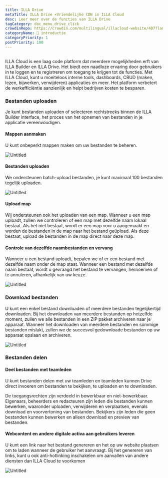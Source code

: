 ```yaml
---
title: ILLA Drive
metaTitle: ILLA Drive ×Vriendelijke CDN in ILLA Cloud
desc: Leer meer over de functies van ILLA Drive
tagCategory: doc_menu_drive_click
crowdinRepo: https://crowdin.com/multilingual/illacloud-website/407?languages=nl&filter=basic&value=0
categoryName: 👋 introductie
categoryPriority: 1
postPriority: 100
---
```


## <h2 hidden>Wat is de ILLA Drive</h2>

ILLA Cloud is een laag code platform dat meerdere mogelijkheden erft van ILLA Builder en ILLA Drive. Het biedt een naadloze ervaring door gebruikers in te loggen en te registreren om toegang te krijgen tot de functies. Met ILLA Cloud, kunt u moeiteloos interne tools, dashboards, CRUD (maken, lezen, bijwerken, verwijderen) applicaties en meer. Het platform verbetert de werkefficiëntie aanzienlijk en helpt bedrijven kosten te besparen.

### Bestanden uploaden

Je kunt bestanden uploaden of selecteren rechtstreeks binnen de ILLA Builder interface, het proces van het opnemen van bestanden in je applicatie vereenvoudigen.

#### Mappen aanmaken

U kunt onbeperkt mappen maken om uw bestanden te beheren. 

![Untitled](https://cdn.illacloud.com/official-website/img/docs/drive/Untitled.png)

#### Bestanden uploaden

We ondersteunen batch-upload bestanden, je kunt maximaal 100 bestanden tegelijk uploaden.

![Untitled](https://cdn.illacloud.com/official-website/img/docs/drive/Untitled%20(1).png)

#### Upload map

Wij ondersteunen ook het uploaden van een map. Wanneer u een map uploadt, zullen we controleren of een map met dezelfde naam lokaal bestaat. Als het niet bestaat, wordt er een map voor u aangemaakt en worden de bestanden in de map naar het bestand geüpload. Als deze bestaat, upload de bestanden in de map direct naar deze map.

#### Controle van dezelfde naambestanden en vervang

Wanneer u een bestand uploadt, bepalen we of er een bestand met dezelfde naam onder de map staat. Wanneer een bestand met dezelfde naam bestaat, wordt u gevraagd het bestand te vervangen, hernoemen of te annuleren, afhankelijk van uw keuze. 

![Untitled](https://cdn.illacloud.com/official-website/img/docs/drive/Untitled%20(2).png)

### Download bestanden

U kunt een enkel bestand downloaden of meerdere bestanden tegelijkertijd downloaden. Bij het downloaden van meerdere bestanden op hetzelfde moment, zullen we alle bestanden in een ZIP pakket archiveren naar je apparaat. Wanneer het downloaden van meerdere bestanden en sommige bestanden mislukt, zullen we de succesvol gedownloade bestanden op uw apparaat opslaan en archiveren.

![Untitled](https://cdn.illacloud.com/official-website/img/docs/drive/Untitled%20(3).png)

### Bestanden delen

#### Deel bestanden met teamleden

U kunt bestanden delen met uw teamleden en teamleden kunnen Drive direct invoeren om bestanden te bekijken, te uploaden en te downloaden. 

De toegangsrechten zijn verdeeld in bewerkbaar en niet-bewerkbaar. Eigenaars, beheerders en redacteuren zijn leden die bestanden kunnen bewerken, waaronder uploaden, verwijderen en verplaatsen, evenals download en voorvertoning van bestanden. 
Bekijkers zijn leden die geen bestanden kunnen bewerken en alleen download en preview van bestanden. 

#### Webcontent en andere digitale activa aan gebruikers leveren

U kunt een link naar het bestand genereren en het op uw website plaatsen om te laden wanneer de gebruiker het aanvraagt. Bij het genereren van links, kunt u ook anti-hotlinking inschakelen om aanvallen van andere diensten dan ILLA Cloud te voorkomen

![Untitled](https://cdn.illacloud.com/official-website/img/docs/drive/Untitled%20(4).png)
